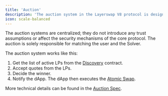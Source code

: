 ```yaml
---
title: 'Auction'
description: 'The auction system in the Layerswap V8 protocol is designed to efficiently match users with Solvers for cross-chain swaps'
icon: scale-balanced
---
```


The auction systems are centralized; they do not introduce any trust assumptions or affect the security mechanisms of the core protocol. The auction is solely responsible for matching the user and the Solver.

The auction system works like this:

1. Get the list of active LPs from the [Discovery](/protocol/discovery) contract.
2. Accept quotes from the LPs.
3. Decide the winner.
4. Notify the dApp. The dApp then executes the [Atomic Swap](/protocol/atomic-swaps-prehtlc).

More technical details can be found in the [Auction Spec](/protocol-spec/auction).